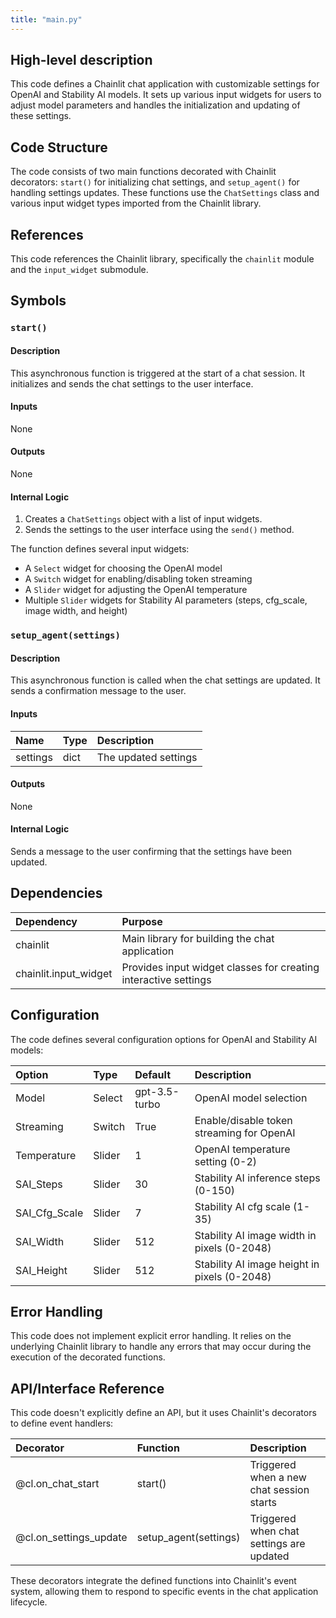 ```yaml
---
title: "main.py"
---
```


## High-level description
This code defines a Chainlit chat application with customizable settings for OpenAI and Stability AI models. It sets up various input widgets for users to adjust model parameters and handles the initialization and updating of these settings.

## Code Structure
The code consists of two main functions decorated with Chainlit decorators: `start()` for initializing chat settings, and `setup_agent()` for handling settings updates. These functions use the `ChatSettings` class and various input widget types imported from the Chainlit library.

## References
This code references the Chainlit library, specifically the `chainlit` module and the `input_widget` submodule.

## Symbols

### `start()`
#### Description
This asynchronous function is triggered at the start of a chat session. It initializes and sends the chat settings to the user interface.

#### Inputs
None

#### Outputs
None

#### Internal Logic
1. Creates a `ChatSettings` object with a list of input widgets.
2. Sends the settings to the user interface using the `send()` method.

The function defines several input widgets:
- A `Select` widget for choosing the OpenAI model
- A `Switch` widget for enabling/disabling token streaming
- A `Slider` widget for adjusting the OpenAI temperature
- Multiple `Slider` widgets for Stability AI parameters (steps, cfg_scale, image width, and height)

### `setup_agent(settings)`
#### Description
This asynchronous function is called when the chat settings are updated. It sends a confirmation message to the user.

#### Inputs
| Name | Type | Description |
|:-----|:-----|:------------|
| settings | dict | The updated settings |

#### Outputs
None

#### Internal Logic
Sends a message to the user confirming that the settings have been updated.

## Dependencies
| Dependency | Purpose |
|:-----------|:--------|
| chainlit | Main library for building the chat application |
| chainlit.input_widget | Provides input widget classes for creating interactive settings |

## Configuration
The code defines several configuration options for OpenAI and Stability AI models:

| Option | Type | Default | Description |
|:-------|:-----|:--------|:------------|
| Model | Select | gpt-3.5-turbo | OpenAI model selection |
| Streaming | Switch | True | Enable/disable token streaming for OpenAI |
| Temperature | Slider | 1 | OpenAI temperature setting (0-2) |
| SAI_Steps | Slider | 30 | Stability AI inference steps (0-150) |
| SAI_Cfg_Scale | Slider | 7 | Stability AI cfg scale (1-35) |
| SAI_Width | Slider | 512 | Stability AI image width in pixels (0-2048) |
| SAI_Height | Slider | 512 | Stability AI image height in pixels (0-2048) |

## Error Handling
This code does not implement explicit error handling. It relies on the underlying Chainlit library to handle any errors that may occur during the execution of the decorated functions.

## API/Interface Reference
This code doesn't explicitly define an API, but it uses Chainlit's decorators to define event handlers:

| Decorator | Function | Description |
|:----------|:---------|:------------|
| @cl.on_chat_start | start() | Triggered when a new chat session starts |
| @cl.on_settings_update | setup_agent(settings) | Triggered when chat settings are updated |

These decorators integrate the defined functions into Chainlit's event system, allowing them to respond to specific events in the chat application lifecycle.